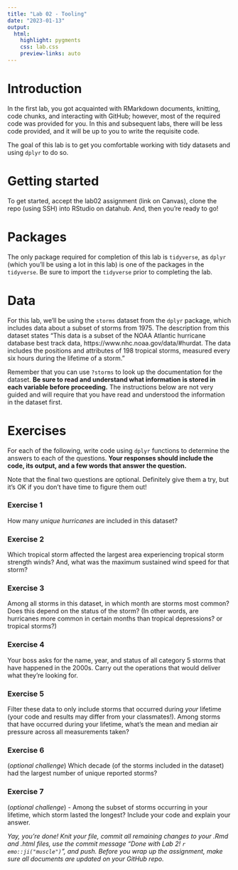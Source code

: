 ```yaml
---
title: "Lab 02 - Tooling"
date: "2023-01-13"
output: 
  html: 
    highlight: pygments
    css: lab.css
    preview-links: auto
---
```


# Introduction

In the first lab, you got acquainted with RMarkdown documents, knitting, code chunks, and interacting with GitHub; however, most of the required code was provided for you. In this and subsequent labs, there will be less code provided, and it will be up to you to write the requisite code.

The goal of this lab is to get you comfortable working with tidy datasets and using `dplyr` to do so.

# Getting started

To get started, accept the lab02 assignment (link on Canvas), clone the repo (using SSH) into RStudio on datahub. And, then you're ready to go!

# Packages

The only package required for completion of this lab is `tidyverse`, as `dplyr` (which you'll be using a lot in this lab) is one of the packages in the `tidyverse`. Be sure to import the `tidyverse` prior to completing the lab.

# Data

For this lab, we'll be using the `storms` dataset from the `dplyr` package, which includes data about a subset of storms from 1975. The description from this dataset states "This data is a subset of the NOAA Atlantic hurricane database best track data, https://www.nhc.noaa.gov/data/#hurdat. The data includes the positions and attributes of 198 tropical storms, measured every six hours during the lifetime of a storm."

Remember that you can use `?storms` to look up the documentation for the dataset. **Be sure to read and understand what information is stored in each variable before proceeding.** The instructions below are not very guided and will require that you have read and understood the information in the dataset first.

# Exercises

For each of the following, write code using `dplyr` functions to determine the answers to each of the questions. **Your responses should include the code, its output, and a few words that answer the question.**

Note that the final two questions are optional. Definitely give them a try, but it's OK if you don't have time to figure them out!

### Exercise 1

How many *unique* *hurricanes* are included in this dataset?

### Exercise 2

Which tropical storm affected the largest area experiencing tropical storm strength winds? And, what was the maximum sustained wind speed for that storm?

### Exercise 3

Among all storms in this dataset, in which month are storms most common? Does this depend on the status of the storm? (In other words, are hurricanes more common in certain months than tropical depressions? or tropical storms?)

### Exercise 4

Your boss asks for the name, year, and status of all category 5 storms that have happened in the 2000s. Carry out the operations that would deliver what they're looking for.

### Exercise 5

Filter these data to only include storms that occurred during *your* lifetime (your code and results may differ from your classmates!). Among storms that have occurred during your lifetime, what's the mean and median air pressure across all measurements taken?

### Exercise 6

(*optional challenge*) Which decade (of the storms included in the dataset) had the largest number of unique reported storms?

### Exercise 7

(*optional challenge*) - Among the subset of storms occurring in your lifetime, which storm lasted the longest? Include your code and explain your answer.

*Yay, you're done! Knit your file, commit all remaining changes to your .Rmd and .html files, use the commit message "Done with Lab 2! `r emo::ji("muscle")`", and push. Before you wrap up the assignment, make sure all documents are updated on your GitHub repo.*
